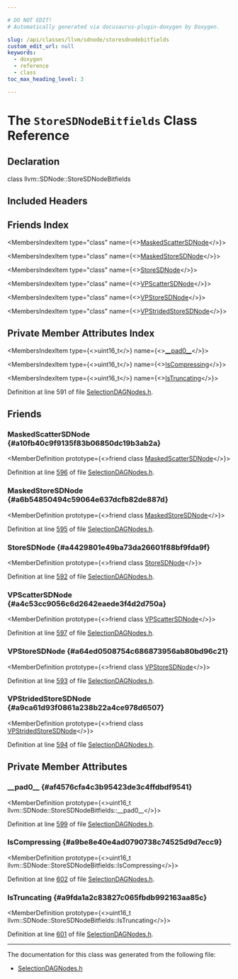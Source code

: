 ```yaml
---

# DO NOT EDIT!
# Automatically generated via docusaurus-plugin-doxygen by Doxygen.

slug: /api/classes/llvm/sdnode/storesdnodebitfields
custom_edit_url: null
keywords:
  - doxygen
  - reference
  - class
toc_max_heading_level: 3

---
```





# The `StoreSDNodeBitfields` Class Reference

<DoxygenPage pluginConfig={pluginConfig}>



## Declaration

<CodeBlock>class llvm::SDNode::StoreSDNodeBitfields</CodeBlock>

## Included Headers

<IncludesList>
<IncludesListItem
  filePath="llvm/CodeGen/SelectionDAGNodes.h"
  permalink="/docs/api/files/include/include/llvm/include/llvm/codegen/selectiondagnodes-h"
  isLocal="true" />
</IncludesList>

## Friends Index

<MembersIndex>

<MembersIndexItem
  type="class"
  name={<><a href="#a10fb40c9f9135f83b06850dc19b3ab2a">MaskedScatterSDNode</a></>}>
</MembersIndexItem>

<MembersIndexItem
  type="class"
  name={<><a href="#a6b54850494c59064e637dcfb82de887d">MaskedStoreSDNode</a></>}>
</MembersIndexItem>

<MembersIndexItem
  type="class"
  name={<><a href="#a4429801e49ba73da26601f88bf9fda9f">StoreSDNode</a></>}>
</MembersIndexItem>

<MembersIndexItem
  type="class"
  name={<><a href="#a4c53cc9056c6d2642eaede3f4d2d750a">VPScatterSDNode</a></>}>
</MembersIndexItem>

<MembersIndexItem
  type="class"
  name={<><a href="#a64ed0508754c686873956ab80bd96c21">VPStoreSDNode</a></>}>
</MembersIndexItem>

<MembersIndexItem
  type="class"
  name={<><a href="#a9ca61d93f0861a238b22a4ce978d6507">VPStridedStoreSDNode</a></>}>
</MembersIndexItem>

</MembersIndex>

## Private Member Attributes Index

<MembersIndex>

<MembersIndexItem
  type={<>uint16&#95;t</>}
  name={<><a href="#af4576cfa4c3b95423de3c4ffdbdf9541">&#95;&#95;pad0&#95;&#95;</a></>}>
</MembersIndexItem>

<MembersIndexItem
  type={<>uint16&#95;t</>}
  name={<><a href="#a9be8e40e4ad0790738c74525d9d7ecc9">IsCompressing</a></>}>
</MembersIndexItem>

<MembersIndexItem
  type={<>uint16&#95;t</>}
  name={<><a href="#a9fda1a2c83827c065fbdb992163aa85c">IsTruncating</a></>}>
</MembersIndexItem>

</MembersIndex>


Definition at line 591 of file <a href="/docs/api/files/include/include/llvm/include/llvm/codegen/selectiondagnodes-h">SelectionDAGNodes.h</a>.

<SectionDefinition>

## Friends

### MaskedScatterSDNode {#a10fb40c9f9135f83b06850dc19b3ab2a}

<MemberDefinition
  prototype={<>friend class <a href="/docs/api/classes/llvm/maskedscattersdnode">MaskedScatterSDNode</a></>}>

Definition at line <a href="/docs/api/files/include/include/llvm/include/llvm/codegen/selectiondagnodes-h/#l00596">596</a> of file <a href="/docs/api/files/include/include/llvm/include/llvm/codegen/selectiondagnodes-h">SelectionDAGNodes.h</a>.
</MemberDefinition>

### MaskedStoreSDNode {#a6b54850494c59064e637dcfb82de887d}

<MemberDefinition
  prototype={<>friend class <a href="/docs/api/classes/llvm/maskedstoresdnode">MaskedStoreSDNode</a></>}>

Definition at line <a href="/docs/api/files/include/include/llvm/include/llvm/codegen/selectiondagnodes-h/#l00595">595</a> of file <a href="/docs/api/files/include/include/llvm/include/llvm/codegen/selectiondagnodes-h">SelectionDAGNodes.h</a>.
</MemberDefinition>

### StoreSDNode {#a4429801e49ba73da26601f88bf9fda9f}

<MemberDefinition
  prototype={<>friend class <a href="/docs/api/classes/llvm/storesdnode">StoreSDNode</a></>}>

Definition at line <a href="/docs/api/files/include/include/llvm/include/llvm/codegen/selectiondagnodes-h/#l00592">592</a> of file <a href="/docs/api/files/include/include/llvm/include/llvm/codegen/selectiondagnodes-h">SelectionDAGNodes.h</a>.
</MemberDefinition>

### VPScatterSDNode {#a4c53cc9056c6d2642eaede3f4d2d750a}

<MemberDefinition
  prototype={<>friend class <a href="/docs/api/classes/llvm/vpscattersdnode">VPScatterSDNode</a></>}>

Definition at line <a href="/docs/api/files/include/include/llvm/include/llvm/codegen/selectiondagnodes-h/#l00597">597</a> of file <a href="/docs/api/files/include/include/llvm/include/llvm/codegen/selectiondagnodes-h">SelectionDAGNodes.h</a>.
</MemberDefinition>

### VPStoreSDNode {#a64ed0508754c686873956ab80bd96c21}

<MemberDefinition
  prototype={<>friend class <a href="/docs/api/classes/llvm/vpstoresdnode">VPStoreSDNode</a></>}>

Definition at line <a href="/docs/api/files/include/include/llvm/include/llvm/codegen/selectiondagnodes-h/#l00593">593</a> of file <a href="/docs/api/files/include/include/llvm/include/llvm/codegen/selectiondagnodes-h">SelectionDAGNodes.h</a>.
</MemberDefinition>

### VPStridedStoreSDNode {#a9ca61d93f0861a238b22a4ce978d6507}

<MemberDefinition
  prototype={<>friend class <a href="/docs/api/classes/llvm/vpstridedstoresdnode">VPStridedStoreSDNode</a></>}>

Definition at line <a href="/docs/api/files/include/include/llvm/include/llvm/codegen/selectiondagnodes-h/#l00594">594</a> of file <a href="/docs/api/files/include/include/llvm/include/llvm/codegen/selectiondagnodes-h">SelectionDAGNodes.h</a>.
</MemberDefinition>

</SectionDefinition>

<SectionDefinition>

## Private Member Attributes

### &#95;&#95;pad0&#95;&#95; {#af4576cfa4c3b95423de3c4ffdbdf9541}

<MemberDefinition
  prototype={<>uint16&#95;t llvm::SDNode::StoreSDNodeBitfields::&#95;&#95;pad0&#95;&#95;</>}>

Definition at line <a href="/docs/api/files/include/include/llvm/include/llvm/codegen/selectiondagnodes-h/#l00599">599</a> of file <a href="/docs/api/files/include/include/llvm/include/llvm/codegen/selectiondagnodes-h">SelectionDAGNodes.h</a>.
</MemberDefinition>

### IsCompressing {#a9be8e40e4ad0790738c74525d9d7ecc9}

<MemberDefinition
  prototype={<>uint16&#95;t llvm::SDNode::StoreSDNodeBitfields::IsCompressing</>}>

Definition at line <a href="/docs/api/files/include/include/llvm/include/llvm/codegen/selectiondagnodes-h/#l00602">602</a> of file <a href="/docs/api/files/include/include/llvm/include/llvm/codegen/selectiondagnodes-h">SelectionDAGNodes.h</a>.
</MemberDefinition>

### IsTruncating {#a9fda1a2c83827c065fbdb992163aa85c}

<MemberDefinition
  prototype={<>uint16&#95;t llvm::SDNode::StoreSDNodeBitfields::IsTruncating</>}>

Definition at line <a href="/docs/api/files/include/include/llvm/include/llvm/codegen/selectiondagnodes-h/#l00601">601</a> of file <a href="/docs/api/files/include/include/llvm/include/llvm/codegen/selectiondagnodes-h">SelectionDAGNodes.h</a>.
</MemberDefinition>

</SectionDefinition>

<hr/>

The documentation for this class was generated from the following file:

<ul>
<li><a href="/docs/api/files/include/include/llvm/include/llvm/codegen/selectiondagnodes-h">SelectionDAGNodes.h</a></li>
</ul>

</DoxygenPage>

